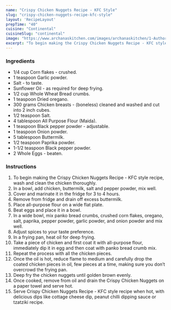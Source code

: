 ---
name: "Crispy Chicken Nuggets Recipe - KFC Style"
slug: "crispy-chicken-nuggets-recipe-kfc-style"
layout: 'RecipeLayout'
prepTime: "40"
cuisine: "Continental"
cuisineSlug: "continental"
image: "https://www.archanaskitchen.com/images/archanaskitchen/1-Author/Jyothi_Rajesh/Chicken_Nuggets.jpg"
excerpt: "To begin making the Crispy Chicken Nuggets Recipe - KFC style recipe, wash and clean the chicken thoroughly"
---

### Ingredients

- 1/4 cup Corn flakes - crushed.
- 1 teaspoon Garlic powder.
- Salt - to taste.
- Sunflower Oil - as required for deep frying.
- 1/2 cup Whole Wheat Bread crumbs.
- 1 teaspoon Dried oregano.
- 300 grams Chicken breasts - (boneless) cleaned and washed and cut into 2 inch cubes.
- 1/2 teaspoon Salt.
- 4 tablespoon All Purpose Flour (Maida).
- 1 teaspoon Black pepper powder - adjustable.
- 1 teaspoon Onion powder.
- 5 tablespoon Buttermilk.
- 1/2 teaspoon Paprika powder.
- 1-1/2 teaspoon Black pepper powder.
- 2 Whole Eggs - beaten.

### Instructions

1. To begin making the Crispy Chicken Nuggets Recipe - KFC style recipe, wash and clean the chicken thoroughly.
1. In a bowl, add chicken, buttermilk, salt and pepper powder, mix well.
1. Cover and marinate it in the fridge for 3 to 4 hours.
1. Remove from fridge and drain off excess buttermilk.
1. Place all-purpose flour on a wide flat plate.
1. Beat eggs and place it in a bowl.
1. In a wide bowl, mix panko bread crumbs, crushed corn flakes, oregano, salt, paprika, pepper powder, garlic powder, and onion powder and mix well.
1. Adjust spices to your taste preference.
1. In a frying pan, heat oil for deep frying.
1. Take a piece of chicken and first coat it with all-purpose flour, immediately dip it in egg and then coat with panko bread crumb mix.
1. Repeat the process with all the chicken pieces.
1. Once the oil is hot, reduce flame to medium and carefully drop the coated chicken pieces in oil, few pieces at a time, making sure you don’t overcrowd the frying pan.
1. Deep fry the chicken nuggets until golden brown evenly.
1. Once cooked, remove from oil and drain the Crispy Chicken Nuggets on a paper towel and serve hot.
1. Serve Crispy Chicken Nuggets Recipe - KFC style recipe when hot, with delicious dips like cottage cheese dip, peanut chilli dipping sauce or tzatziki recipe.
